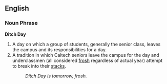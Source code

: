 ==English==

===Noun Phrase===
'''Ditch Day'''

# A day on which a group of students, generally the senior class, leaves the campus and its responsibilities for a day.
# A tradition in which Caltech seniors leave the campus for the day and underclassmen (all considered [[frosh]] regardless of actual year) attempt to break into their [[stack]]s.
#: ''Ditch Day is tomorrow, frosh.''